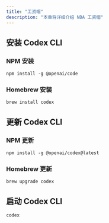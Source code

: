 ```yaml
---
title: "工资帽"
description: "本章将详细介绍 NBA 工资帽"
---
```


## 安装 Codex CLI

### NPM 安装

```shellscript
npm install -g @openai/code
```

### Homebrew 安装

```shellscript
brew install codex
```

## 更新 Codex CLI

### NPM 更新

```shellscript
npm install -g @openai/codex@latest
```

### Homebrew 更新

```shellscript
brew upgrade codex
```

## 启动 Codex CLI

```shellscript
codex
```